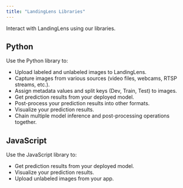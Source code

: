 ```yaml
---
title: "LandingLens Libraries"
---
```


Interact with LandingLens using our libraries. 

## Python
Use the Python library to:

- Upload labeled and unlabeled images to LandingLens.
- Capture images from various sources (video files, webcams, RTSP streams, etc.).
- Assign metadata values and split keys (Dev, Train, Test) to images.
- Get prediction results from your deployed model.
- Post-process your prediction results into other formats.
- Visualize your prediction results.
- Chain multiple model inference and post-processing operations together.

<CardGroup cols="2">
  <Card title="Python" icon="palette" href="https://github.com/landing-ai/landingai-python">
  </Card>
  <Card title="Python Docs" icon="code" href="https://landing-ai.github.io/landingai-python/">
  </Card>
</CardGroup>

## JavaScript

Use the JavaScript library to:

- Get prediction results from your deployed model.
- Visualize your prediction results.
- Upload unlabeled images from your app.

<CardGroup cols="2">
  <Card title="JavaScript" icon="code" href="https://github.com/landing-ai/landingai-js">
  </Card>
  <Card title="JavaScript Docs" icon="code" href="https://landing-ai.github.io/landingai-js/">
  </Card>
</CardGroup>